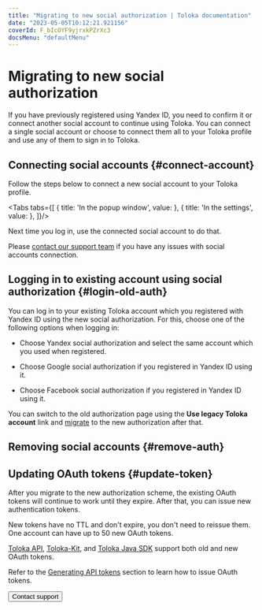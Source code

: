 ```yaml
---
title: "Migrating to new social authorization | Toloka documentation"
date: "2023-05-05T10:12:21.921156"
coverId: F_bIcOYF9yjrxkPZrXc3
docsMenu: "defaultMenu"
---
```



# Migrating to new social authorization

If you have previously registered using Yandex ID, you need to confirm it or connect another social account to continue using Toloka. You can connect a single social account or choose to connect them all to your Toloka profile and use any of them to sign in to Toloka.

## Connecting social accounts {#connect-account}

Follow the steps below to connect a new social account to your Toloka profile.

<Tabs tabs={[
  { title: 'In the popup window', value: <MigrateNewAuthList1/> },
  { title: 'In the settings', value: <MigrateNewAuthList2/> },
]}/>

Next time you log in, use the connected social account to do that.

<Note mode="note" title="Note">

Please [contact our support team](/docs/guide/troubleshooting/support?form-source=guide-migrate-new-auth) if you have any issues with social accounts connection.

</Note>

## Logging in to existing account using social authorization {#login-old-auth}

You can log in to your existing Toloka account which you registered with Yandex ID using the new social authorization. For this, choose one of the following options when logging in:

- Choose Yandex social authorization and select the same account which you used when registered.

- Choose Google social authorization if you registered in Yandex ID using it.

- Choose Facebook social authorization if you registered in Yandex ID using it.

You can switch to the old authorization page using the **Use legacy Toloka account** link and [migrate](#connect-account) to the new authorization after that.

## Removing social accounts {#remove-auth}

<RemoveSocialAccount/>

## Updating OAuth tokens {#update-token}

After you migrate to the new authorization scheme, the existing OAuth tokens will continue to work until they expire. After that, you can issue new authentication tokens.

New tokens have no TTL and don't expire, you don't need to reissue them. One account can have up to 50 new OAuth tokens.

[Toloka API](https://toloka.ai/docs/api/api-reference/), [Toloka-Kit](/docs/toloka-kit/), and [Toloka Java SDK](https://github.com/toloka/toloka-java-sdk/) support both old and new OAuth tokens.

Refer to the [Generating API tokens](/docs/guide/api-token) section to learn how to issue OAuth tokens.

<Button themeColor="light" view="default" size="l" type="link" url="/docs/guide/troubleshooting/support?form-source=guide-migrate-new-auth">Contact support</Button>